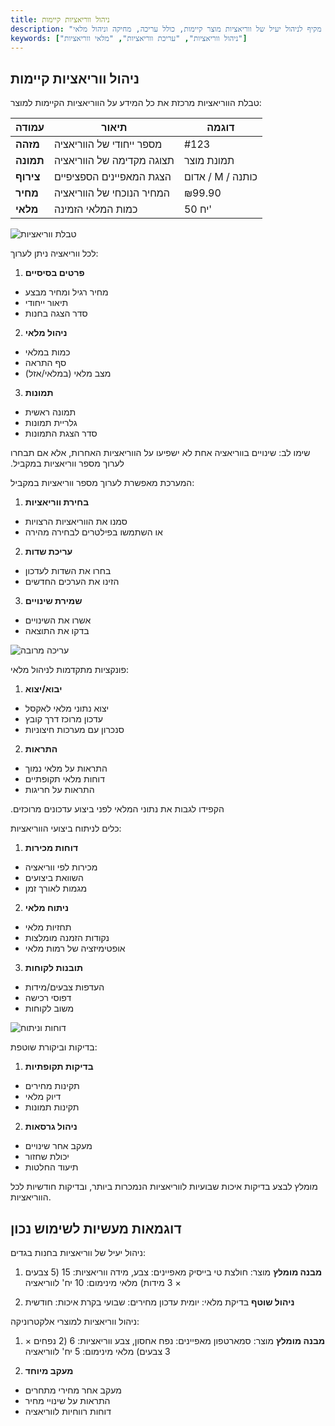```yaml
---
title: ניהול ווריאציות קיימות
description: "מדריך מקיף לניהול יעיל של ווריאציות מוצר קיימות, כולל עריכה, מחיקה וניהול מלאי"
keywords: ["ניהול ווריאציות", "עריכת ווריאציות", "מלאי ווריאציות"]
---
```


## ניהול ווריאציות קיימות

<Step>
<StepItem title="טבלת הווריאציות">

טבלת הווריאציות מרכזת את כל המידע על הווריאציות הקיימות למוצר:

| עמודה | תיאור | דוגמה |
|-------|--------|--------|
| **מזהה** | מספר ייחודי של הווריאציה | #123 |
| **תמונה** | תצוגה מקדימה של הווריאציה | תמונת מוצר |
| **צירוף** | הצגת המאפיינים הספציפיים | אדום / M / כותנה |
| **מחיר** | המחיר הנוכחי של הווריאציה | ₪99.90 |
| **מלאי** | כמות המלאי הזמינה | 50 יח' |

<img src="/api/placeholder/800/400" alt="טבלת ווריאציות" />
</StepItem>

<StepItem title="עריכת ווריאציה קיימת">

לכל ווריאציה ניתן לערוך:

1. **פרטים בסיסיים**
  - מחיר רגיל ומחיר מבצע
  - תיאור ייחודי
  - סדר הצגה בחנות
  
2. **ניהול מלאי**
  - כמות במלאי
  - סף התראה
  - מצב מלאי (במלאי/אזל)

3. **תמונות**
  - תמונה ראשית
  - גלריית תמונות
  - סדר הצגת התמונות

<Note title="טיפ" type="success">
שימו לב: שינויים בווריאציה אחת לא ישפיעו על הווריאציות האחרות, אלא אם תבחרו לערוך מספר ווריאציות במקביל.
</Note>
</StepItem>

<StepItem title="עריכה מרובה">

המערכת מאפשרת לערוך מספר ווריאציות במקביל:

1. **בחירת ווריאציות**
  - סמנו את הווריאציות הרצויות
  - או השתמשו בפילטרים לבחירה מהירה
  
2. **עריכת שדות**
  - בחרו את השדות לעדכון
  - הזינו את הערכים החדשים
  
3. **שמירת שינויים**
  - אשרו את השינויים
  - בדקו את התוצאה

<img src="/api/placeholder/800/400" alt="עריכה מרובה" />
</StepItem>

<StepItem title="ניהול מלאי מתקדם">

פונקציות מתקדמות לניהול מלאי:

1. **יבוא/יצוא**
- יצוא נתוני מלאי לאקסל
- עדכון מרוכז דרך קובץ
- סנכרון עם מערכות חיצוניות

2. **התראות**
- התראות על מלאי נמוך
- דוחות מלאי תקופתיים
- התראות על חריגות

<Note title="חשוב" type="warning">
הקפידו לגבות את נתוני המלאי לפני ביצוע עדכונים מרוכזים.
</Note>
</StepItem>

<StepItem title="דוחות וניתוח">

כלים לניתוח ביצועי הווריאציות:

1. **דוחות מכירות**
- מכירות לפי ווריאציה
- השוואת ביצועים
- מגמות לאורך זמן

2. **ניתוח מלאי**
- תחזיות מלאי
- נקודות הזמנה מומלצות
- אופטימיזציה של רמות מלאי

3. **תובנות לקוחות**
- העדפות צבעים/מידות
- דפוסי רכישה
- משוב לקוחות

<img src="/api/placeholder/800/400" alt="דוחות וניתוח" />
</StepItem>

<StepItem title="ניהול איכות">

בדיקות וביקורת שוטפת:

1. **בדיקות תקופתיות**
- תקינות מחירים
- דיוק מלאי
- תקינות תמונות

2. **ניהול גרסאות**
- מעקב אחר שינויים
- יכולת שחזור
- תיעוד החלטות

<Note title="טיפ מקצועי" type="info">
מומלץ לבצע בדיקות איכות שבועיות לווריאציות הנמכרות ביותר, ובדיקות חודשיות לכל הווריאציות.
</Note>
</StepItem>
</Step>

## דוגמאות מעשיות לשימוש נכון

<Step>
<StepItem title="חנות בגדים">

ניהול יעיל של ווריאציות בחנות בגדים:

1. **מבנה מומלץ**
מוצר: חולצת טי בייסיק
מאפיינים: צבע, מידה
ווריאציות: 15 (5 צבעים × 3 מידות)
מלאי מינימום: 10 יח' לווריאציה

2. **ניהול שוטף**
בדיקת מלאי: יומית
עדכון מחירים: שבועי
בקרת איכות: חודשית


</StepItem>

<StepItem title="חנות אלקטרוניקה">

ניהול ווריאציות למוצרי אלקטרוניקה:

1. **מבנה מומלץ**
מוצר: סמארטפון
מאפיינים: נפח אחסון, צבע
ווריאציות: 6 (2 נפחים × 3 צבעים)
מלאי מינימום: 5 יח' לווריאציה


2. **מעקב מיוחד**
- מעקב אחר מחירי מתחרים
- התראות על שינויי מחיר
- דוחות רווחיות לווריאציה


</StepItem>
</Step>